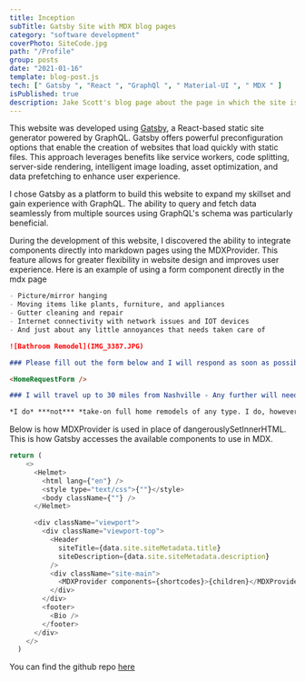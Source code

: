 ```yaml
---
title: Inception
subTitle: Gatsby Site with MDX blog pages
category: "software development"
coverPhoto: SiteCode.jpg
path: "/Profile"
group: posts
date: "2021-01-16"
template: blog-post.js
tech: [" Gatsby ", "React ", "GraphQl ", " Material-UI ", " MDX " ]
isPublished: true
description: Jake Scott's blog page about the page in which the site is built in with Gatsby
---
```

This website was developed using [Gatsby](https://www.gatsbyjs.com/), a React-based static site generator powered by GraphQL. Gatsby offers powerful preconfiguration
options that enable the creation of websites that load quickly with static files. This approach leverages benefits like service workers,
code splitting, server-side rendering, intelligent image loading, asset optimization, and data prefetching to enhance user experience.

I chose Gatsby as a platform to build this website to expand my skillset and gain experience with GraphQL. The ability to query and fetch
data seamlessly from multiple sources using GraphQL's schema was particularly beneficial.

During the development of this website, I discovered the ability to integrate components directly into markdown pages using the
MDXProvider. This feature allows for greater flexibility in website design and improves user experience.
Here is an example of using a form component directly in the mdx page

```md
- Picture/mirror hanging
- Moving items like plants, furniture, and appliances
- Gutter cleaning and repair
- Internet connectivity with network issues and IOT devices
- And just about any little annoyances that needs taken care of

![Bathroom Remodel](IMG_3387.JPG)

### Please fill out the form below and I will respond as soon as possible.

<HomeRequestForm />

### I will travel up to 30 miles from Nashville - Any further will need to be discussed

*I do* ***not*** *take-on full home remodels of any type. I do, however, have trusted individuals I recommend for larger projects and can help to advise you on the best course of action for your needs.*

```

Below is how MDXProvider is used in place of dangerouslySetInnerHTML. This is how Gatsby accesses the available components to use in MDX.


```js
return (
    <>
      <Helmet>
        <html lang={"en"} />
        <style type="text/css">{""}</style>
        <body className={""} />
      </Helmet>

      <div className="viewport">
        <div className="viewport-top">
          <Header
            siteTitle={data.site.siteMetadata.title}
            siteDescription={data.site.siteMetadata.description}
          />
          <div className="site-main">
            <MDXProvider components={shortcodes}>{children}</MDXProvider>
          </div>
        </div>
        <footer>
          <Bio />
        </footer>
      </div>
    </>
  )

```


You can find the github repo [here](https://github.com/MrNoIce/site-plus-blog)